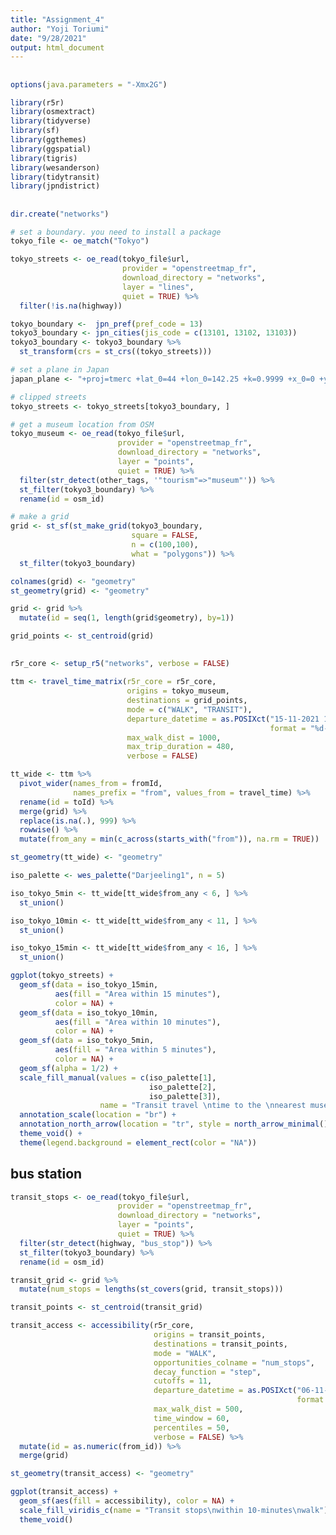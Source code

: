 ```yaml
---
title: "Assignment_4"
author: "Yoji Toriumi"
date: "9/28/2021"
output: html_document
---
```


## 

```r
options(java.parameters = "-Xmx2G")

library(r5r)
library(osmextract)
library(tidyverse)
library(sf)
library(ggthemes)
library(ggspatial)
library(tigris)
library(wesanderson)
library(tidytransit)
library(jpndistrict) 
```

## 

```r
dir.create("networks")
```

```r
# set a boundary. you need to install a package
tokyo_file <- oe_match("Tokyo")

tokyo_streets <- oe_read(tokyo_file$url, 
                         provider = "openstreetmap_fr", 
                         download_directory = "networks", 
                         layer = "lines", 
                         quiet = TRUE) %>%
  filter(!is.na(highway)) 

tokyo_boundary <-  jpn_pref(pref_code = 13)
tokyo3_boundary <- jpn_cities(jis_code = c(13101, 13102, 13103))
tokyo3_boundary <- tokyo3_boundary %>% 
  st_transform(crs = st_crs((tokyo_streets))) 

# set a plane in Japan
japan_plane <- "+proj=tmerc +lat_0=44 +lon_0=142.25 +k=0.9999 +x_0=0 +y_0=0 +ellps=bessel +units=m +no_defs"

# clipped streets
tokyo_streets <- tokyo_streets[tokyo3_boundary, ]  

# get a museum location from OSM
tokyo_museum <- oe_read(tokyo_file$url,
                        provider = "openstreetmap_fr",
                        download_directory = "networks",
                        layer = "points",
                        quiet = TRUE) %>% 
  filter(str_detect(other_tags, '"tourism"=>"museum"')) %>% 
  st_filter(tokyo3_boundary) %>% 
  rename(id = osm_id)

# make a grid
grid <- st_sf(st_make_grid(tokyo3_boundary, 
                           square = FALSE, 
                           n = c(100,100),
                           what = "polygons")) %>%
  st_filter(tokyo3_boundary) 

colnames(grid) <- "geometry"
st_geometry(grid) <- "geometry"

grid <- grid %>%
  mutate(id = seq(1, length(grid$geometry), by=1))

grid_points <- st_centroid(grid)
```

## 

```r
r5r_core <- setup_r5("networks", verbose = FALSE)

ttm <- travel_time_matrix(r5r_core = r5r_core,
                          origins = tokyo_museum,
                          destinations = grid_points,
                          mode = c("WALK", "TRANSIT"),
                          departure_datetime = as.POSIXct("15-11-2021 14:00:00",
                                                          format = "%d-%m-%Y %H:%M:%S"),
                          max_walk_dist = 1000,
                          max_trip_duration = 480,
                          verbose = FALSE)

tt_wide <- ttm %>%
  pivot_wider(names_from = fromId, 
              names_prefix = "from", values_from = travel_time) %>%
  rename(id = toId) %>% 
  merge(grid) %>%
  replace(is.na(.), 999) %>%
  rowwise() %>%
  mutate(from_any = min(c_across(starts_with("from")), na.rm = TRUE))

st_geometry(tt_wide) <- "geometry"

iso_palette <- wes_palette("Darjeeling1", n = 5)

iso_tokyo_5min <- tt_wide[tt_wide$from_any < 6, ] %>% 
  st_union()

iso_tokyo_10min <- tt_wide[tt_wide$from_any < 11, ] %>% 
  st_union()

iso_tokyo_15min <- tt_wide[tt_wide$from_any < 16, ] %>% 
  st_union()

ggplot(tokyo_streets) +
  geom_sf(data = iso_tokyo_15min,
          aes(fill = "Area within 15 minutes"),
          color = NA) +
  geom_sf(data = iso_tokyo_10min,
          aes(fill = "Area within 10 minutes"),
          color = NA) +
  geom_sf(data = iso_tokyo_5min,
          aes(fill = "Area within 5 minutes"),
          color = NA) +
  geom_sf(alpha = 1/2) +
  scale_fill_manual(values = c(iso_palette[1],
                               iso_palette[2],
                               iso_palette[3]),
                    name = "Transit travel \ntime to the \nnearest museum\n(minutes)") +
  annotation_scale(location = "br") +
  annotation_north_arrow(location = "tr", style = north_arrow_minimal()) +
  theme_void() +
  theme(legend.background = element_rect(color = "NA"))
```

## bus station

```r
transit_stops <- oe_read(tokyo_file$url,
                        provider = "openstreetmap_fr",
                        download_directory = "networks",
                        layer = "points",
                        quiet = TRUE) %>% 
  filter(str_detect(highway, "bus_stop")) %>% 
  st_filter(tokyo3_boundary) %>% 
  rename(id = osm_id)

transit_grid <- grid %>% 
  mutate(num_stops = lengths(st_covers(grid, transit_stops)))

transit_points <- st_centroid(transit_grid)

transit_access <- accessibility(r5r_core,
                                origins = transit_points,
                                destinations = transit_points,
                                mode = "WALK",
                                opportunities_colname = "num_stops",
                                decay_function = "step",
                                cutoffs = 11,
                                departure_datetime = as.POSIXct("06-11-2021 14:00:00",
                                                                format = "%d-%m-%Y %H:%M:%S"),
                                max_walk_dist = 500,
                                time_window = 60,
                                percentiles = 50,
                                verbose = FALSE) %>%
  mutate(id = as.numeric(from_id)) %>%
  merge(grid)

st_geometry(transit_access) <- "geometry"

ggplot(transit_access) +
  geom_sf(aes(fill = accessibility), color = NA) +
  scale_fill_viridis_c(name = "Transit stops\nwithin 10-minutes\nwalk") +
  theme_void()
```

```r

```

```r

```

```r

```
